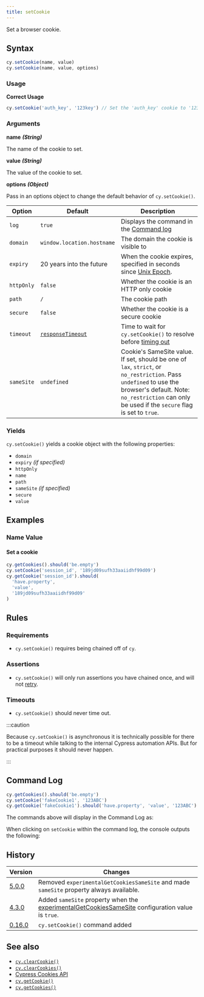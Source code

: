```yaml
---
title: setCookie
---
```


Set a browser cookie.

## Syntax

```javascript
cy.setCookie(name, value)
cy.setCookie(name, value, options)
```

### Usage

**<Icon name="check-circle" color="green" /> Correct Usage**

```javascript
cy.setCookie('auth_key', '123key') // Set the 'auth_key' cookie to '123key'
```

### Arguments

**<Icon name="angle-right" /> name** **_(String)_**

The name of the cookie to set.

**<Icon name="angle-right" /> value** **_(String)_**

The value of the cookie to set.

**<Icon name="angle-right" /> options** **_(Object)_**

Pass in an options object to change the default behavior of `cy.setCookie()`.

| Option     | Default                                                        | Description                                                                                                                                                                                                           |
| ---------- | -------------------------------------------------------------- | --------------------------------------------------------------------------------------------------------------------------------------------------------------------------------------------------------------------- |
| `log`      | `true`                                                         | Displays the command in the [Command log](/guides/core-concepts/cypress-app#command-log)                                                                                                                              |
| `domain`   | `window.location.hostname`                                     | The domain the cookie is visible to                                                                                                                                                                                   |
| `expiry`   | 20 years into the future                                       | When the cookie expires, specified in seconds since [Unix Epoch](https://en.wikipedia.org/wiki/Unix_time).                                                                                                            |
| `httpOnly` | `false`                                                        | Whether the cookie is an HTTP only cookie                                                                                                                                                                             |
| `path`     | `/`                                                            | The cookie path                                                                                                                                                                                                       |
| `secure`   | `false`                                                        | Whether the cookie is a secure cookie                                                                                                                                                                                 |
| `timeout`  | [`responseTimeout`](/guides/references/configuration#timeouts) | Time to wait for `cy.setCookie()` to resolve before [timing out](#timeouts)                                                                                                                                           |
| `sameSite` | `undefined`                                                    | Cookie's SameSite value. If set, should be one of `lax`, `strict`, or `no_restriction`. Pass `undefined` to use the browser's default. Note: `no_restriction` can only be used if the `secure` flag is set to `true`. |

### Yields [<Icon name="question-circle"/>](/guides/core-concepts/introduction-to-cypress#subject-management)

`cy.setCookie()` yields a cookie object with the following properties:

- `domain`
- `expiry` _(if specified)_
- `httpOnly`
- `name`
- `path`
- `sameSite` _(if specified)_
- `secure`
- `value`

## Examples

### Name Value

#### Set a cookie

```javascript
cy.getCookies().should('be.empty')
cy.setCookie('session_id', '189jd09sufh33aaiidhf99d09')
cy.getCookie('session_id').should(
  'have.property',
  'value',
  '189jd09sufh33aaiidhf99d09'
)
```

## Rules

### Requirements [<Icon name="question-circle"/>](/guides/core-concepts/introduction-to-cypress#chains-of-commands)

- `cy.setCookie()` requires being chained off of `cy`.

### Assertions [<Icon name="question-circle"/>](/guides/core-concepts/introduction-to-cypress#assertions)

- `cy.setCookie()` will only run assertions you have chained once, and will not
  [retry](/guides/core-concepts/retry-ability).

### Timeouts [<Icon name="question-circle"/>](/guides/core-concepts/introduction-to-cypress#timeouts)

- `cy.setCookie()` should never time out.

:::caution

Because `cy.setCookie()` is asynchronous it is technically possible for there to
be a timeout while talking to the internal Cypress automation APIs. But for
practical purposes it should never happen.

:::

## Command Log

```javascript
cy.getCookies().should('be.empty')
cy.setCookie('fakeCookie1', '123ABC')
cy.getCookie('fakeCookie1').should('have.property', 'value', '123ABC')
```

The commands above will display in the Command Log as:

<DocsImage src="/img/api/setcookie/set-cookie-on-browser-for-testing.png" alt="Command Log setcookie" ></DocsImage>

When clicking on `setCookie` within the command log, the console outputs the
following:

<DocsImage src="/img/api/setcookie/see-cookie-properties-expiry-domain-and-others-in-test.png" alt="Console Log setcookie" ></DocsImage>

## History

| Version                                       | Changes                                                                                                                                          |
| --------------------------------------------- | ------------------------------------------------------------------------------------------------------------------------------------------------ |
| [5.0.0](/guides/references/changelog#5-0-0)   | Removed `experimentalGetCookiesSameSite` and made `sameSite` property always available.                                                          |
| [4.3.0](/guides/references/changelog#4-3-0)   | Added `sameSite` property when the [experimentalGetCookiesSameSite](/guides/references/configuration#experiments) configuration value is `true`. |
| [0.16.0](/guides/references/changelog#0-16-0) | `cy.setCookie()` command added                                                                                                                   |

## See also

- [`cy.clearCookie()`](/api/commands/clearcookie)
- [`cy.clearCookies()`](/api/commands/clearcookies)
- [Cypress Cookies API](/api/cypress-api/cookies)
- [`cy.getCookie()`](/api/commands/getcookie)
- [`cy.getCookies()`](/api/commands/getcookies)
